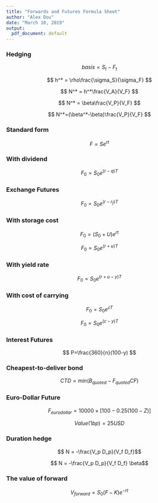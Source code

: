 ```yaml
---
title: "Forwards and Futures Formula Sheet"
author: "Alex Dou"
date: "March 10, 2019"
output:
  pdf_document: default
---
```





### Hedging

$$ basis=S_t-F_t  $$

$$ h^* = \rho\frac{\sigma_S}{\sigma_F}  $$

$$ N^* = h^*\frac{V_A}{V_F}  $$

$$ N^* = \beta\frac{V_P}{V_F}  $$

$$ N^*=(\beta^*-\beta)\frac{V_P}{V_F}  $$

### Standard form

$$ F=Se^{rt}  $$

### With dividend

$$ F_0=S_0e^{(r-q)T}  $$


### Exchange Futures

$$ F_0=S_0e^{(r-r_f)T}  $$


### With storage cost

$$ F_0=(S_0+U)e^{rt}  $$

$$ F_0=S_0e^{(r+u)T}  $$

### With yield rate

$$  F_0=S_0e^{(r+u-y)T} $$

### With cost of carrying

$$ F_0=S_0e^{cT}  $$

$$ F_0=S_0e^{(c-y)T}  $$

### Interest Futures

$$ P=\frac{360}{n}(100-y)  $$

### Cheapest-to-deliver bond

$$ CTD = min(B_{quoted} -F_{quoted}CF)   $$


### Euro-Dollar Future

$$ F_{eurodollar} = 10000\times[100-0.25(100-Z)]  $$

$$ Value(1bp) = 25USD  $$

### Duration hedge
$$ N = -\frac{V_p D_p}{V_f D_f}$$

$$ N = -\frac{V_p D_p}{V_f D_f} \beta$$


### The value of forward

$$ V_{forward} = S_0 (F-K)e^{-rt}  $$







